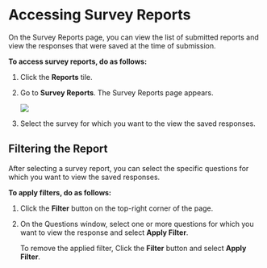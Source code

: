 
# Accessing Survey Reports

On the Survey Reports page, you can view the list of submitted reports and view the responses that were saved at the time of submission.

**To access survey reports, do as follows:**

1. Click the **Reports** tile.

2. Go to **Survey Reports**. The Survey Reports page appears.

    ![](media/surveyreports.png)

3. Select the survey for which you want to the view the saved responses.

## Filtering the Report

After selecting a survey report, you can select the specific questions for which you want to view the saved responses.

**To apply filters, do as follows:**

1. Click the **Filter** button on the top-right corner of the page.

2. On the Questions window, select one or more questions for which you want to view the response and select **Apply Filter**.

    <Admonition type="tip">
    To remove the applied filter, Click the <b>Filter</b> button and select <b>Apply Filter</b>.
    </Admonition>



